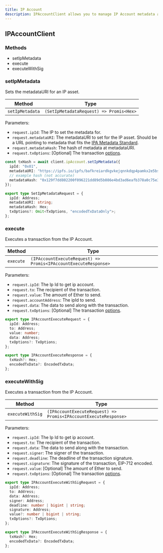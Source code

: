 ```yaml
---
title: IP Account
description: IPAccountClient allows you to manage IP Account metadata and execute transactions.
---
```


## IPAccountClient

### Methods

* setIpMetadata
* execute
* executeWithSig

### setIpMetadata

Sets the metadataURI for an IP asset.

| Method          | Type                                    |
| --------------- | --------------------------------------- |
| `setIpMetadata` | `(SetIpMetadataRequest) => Promis<Hex>` |

Parameters:

* `request.ipId`: The IP to set the metadata for.
* `request.metadataURI`: The metadataURI to set for the IP asset. Should be a URL pointing to metadata that fits the [IPA Metadata Standard](/concepts/ip-asset/ipa-metadata-standard).
* `request.metadataHash`: The hash of metadata at metadataURI.
* `request.txOptions`: \[Optional] The transaction [options](https://github.com/storyprotocol/sdk/blob/main/packages/core-sdk/src/types/options.ts).

```typescript TypeScript
const txHash = await client.ipAccount.setIpMetadata({
  ipId: "0x01",
  metadataURI: "https://ipfs.io/ipfs/bafkreiardkgvkejqnnkdqp4pamkx2e5bs4lzus5trrw3hgmoa7dlbb6foe",
  // example hash (not accurate)
  metadataHash: "0x129f7dd802200f096221dd89d5b086e4bd3ad6eafb378a0c75e3b04fc375f997",
});
```

```typescript Request Type
export type SetIpMetadataRequest = {
  ipId: Address;
  metadataURI: string;
  metadataHash: Hex;
  txOptions?: Omit<TxOptions, "encodedTxDataOnly">;
};
```

### execute

Executes a transaction from the IP Account.

| Method    | Type                                                            |
| --------- | --------------------------------------------------------------- |
| `execute` | `(IPAccountExecuteRequest) => Promis<IPAccountExecuteResponse>` |

Parameters:

* `request.ipId`: The Ip Id to get ip account.
* `request.to`: The recipient of the transaction.
* `request.value`: The amount of Ether to send.
* `request.accountAddress`: The ipId to send.
* `request.data`: The data to send along with the transaction.
* `request.txOptions`: \[Optional] The transaction [options](https://github.com/storyprotocol/sdk/blob/main/packages/core-sdk/src/types/options.ts).

```typescript Request Type
export type IPAccountExecuteRequest = {
  ipId: Address;
  to: Address;
  value: number;
  data: Address;
  txOptions?: TxOptions;
};
```

```typescript Response Type
export type IPAccountExecuteResponse = {
  txHash?: Hex;
  encodedTxData?: EncodedTxData;
};
```

### executeWithSig

Executes a transaction from the IP Account.

| Method           | Type                                                            |
| ---------------- | --------------------------------------------------------------- |
| `executeWithSig` | `(IPAccountExecuteRequest) => Promis<IPAccountExecuteResponse>` |

Parameters:

* `request.ipId`: The Ip Id to get ip account.
* `request.to`: The recipient of the transaction.
* `request.data`: The data to send along with the transaction.
* `request.signer`: The signer of the transaction.
* `request.deadline`: The deadline of the transaction signature.
* `request.signature`: The signature of the transaction, EIP-712 encoded.
* `request.value`: \[Optional] The amount of Ether to send.
* `request.txOptions`: \[Optional] The transaction [options](https://github.com/storyprotocol/sdk/blob/main/packages/core-sdk/src/types/options.ts).

```typescript Request Type
export type IPAccountExecuteWithSigRequest = {
  ipId: Address;
  to: Address;
  data: Address;
  signer: Address;
  deadline: number | bigint | string;
  signature: Address;
  value?: number | bigint | string;
  txOptions?: TxOptions;
};
```

```typescript Response Type
export type IPAccountExecuteWithSigResponse = {
  txHash?: Hex;
  encodedTxData?: EncodedTxData;
};
```

